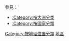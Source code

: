 {{Parent category}}

參見：
*[[:Category:按大洲分类|:Category:按大洲分类]]
*[[:Category:按國家分類|:Category:按國家分類]]

{{Commons category multi|Categories by region|Categories by continent|Categories by country}}

[[Category:按地理位置分類|Category:按地理位置分類]]
[[Category:地區|]]